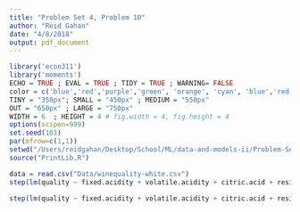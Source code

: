 ```yaml
---
title: "Problem Set 4, Problem 10"
author: "Reid Gahan"
date: "4/8/2018"
output: pdf_document
---
```


```r
library('econ311')
library('moments')
ECHO = TRUE ; EVAL = TRUE ; TIDY = TRUE ; WARNING= FALSE
color = c('blue','red','purple','green', 'orange', 'cyan', 'blue','red','purple','green', 'orange', 'cyan')
TINY = "350px"; SMALL = "450px" ; MEDIUM = "550px"
OUT = "650px" ; LARGE = "750px"
WIDTH = 6  ; HEIGHT = 4 # fig.width = 4, fig.height = 4
options(scipen=999)
set.seed(101)
par(mfrow=c(1,1))
setwd("/Users/reidgahan/Desktop/School/ML/data-and-models-ii/Problem-Set-4")
source("PrintLib.R")
```

```r
data = read.csv("Data/winequality-white.csv")
step(lm(quality ~ fixed.acidity + volatile.acidity + citric.acid + residual.sugar + chlorides + free.sulfur.dioxide + total.sulfur.dioxide + density + pH + sulphates + alcohol, data = data), direction="backward")

step(lm(quality ~ fixed.acidity + volatile.acidity + citric.acid + residual.sugar + chlorides + free.sulfur.dioxide + total.sulfur.dioxide + density + pH + sulphates + alcohol, data = data), direction="forward")
```